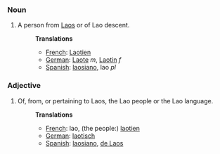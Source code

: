 ===Noun===
#A person from [[Laos]] or of Lao descent.
#:'''Translations'''
#:*[[French]]: [[Laotien]]
#:*[[German]]: [[Laote]] ''m'', [[Laotin]] ''f''
#:*[[Spanish]]: [[laosiano]], lao ''pl''

===Adjective===
#Of, from, or pertaining to Laos, the Lao people or the Lao language.
#:'''Translations'''
#:*[[French]]: lao, (the people:) [[laotien]]
#:*[[German]]: [[laotisch]]
#:*[[Spanish]]: [[laosiano]], [[de Laos]]
